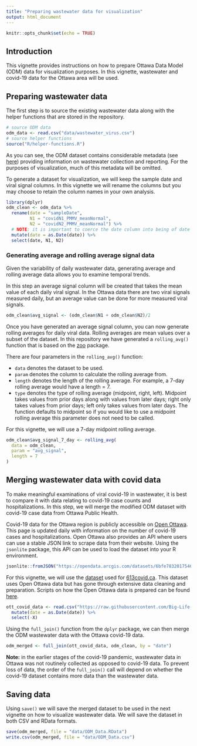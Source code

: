 ```yaml
---
title: "Preparing wastewater data for visualization"
output: html_document
---
```


```r
knitr::opts_chunk$set(echo = TRUE)
```

## Introduction

This vignette provides instructions on how to prepare Ottawa Data Model (ODM) data for visualization purposes. In this vignette, wastewater and covid-19 data for the Ottawa area will be used.

## Preparing wastewater data

The first step is to source the existing wastewater data along with the helper functions that are stored in the repository.

```r
# source ODM data 
odm_data <- read.csv("data/wastewater_virus.csv")
# source helper functions
source("R/helper-functions.R")
```

As you can see, the ODM dataset contains considerable metadata (see [here](https://github.com/Big-Life-Lab/covid-19-wastewater/blob/main/metadata.md)) providing information on wastewater collection and reporting. For the purposes of visualization, much of this metadata will be omitted. 

To generate a dataset for visualization, we will keep the sample date and viral signal columns. In this vignette we will rename the columns but you may choose to retain the column names in your own analysis.

```r
library(dplyr)
odm_clean <- odm_data %>%
  rename(date = "sampleDate",
         N1 = "covidN1_PMMV_meanNormal",
         N2 = "covidN2_PMMV_meanNormal") %>%
  # NOTE: it is important to coerce the date column into being of date class to prevent errors later on 
  mutate(date = as.Date(date)) %>% 
  select(date, N1, N2)
```

### Generating average and rolling average signal data

Given the variability of daily wastewater data, generating average and rolling average data allows you to examine temporal trends. 

In this step an average signal column will be created that takes the mean value of each daily viral signal. In the Ottawa data there are two viral signals measured daily, but an average value can be done for more measured viral signals.

```r
odm_clean$avg_signal <- (odm_clean$N1 + odm_clean$N2)/2
```

Once you have generated an average signal column, you can now generate rolling averages for daily viral data. Rolling averages are mean values over a subset of the dataset. In this repository we have generated a `rolling_avg()` function that is based on the [zoo](https://cran.r-project.org/web/packages/zoo/index.html) package. 

There are four parameters in the `rolling_avg()` function:

* `data` denotes the dataset to be used.
* `param` denotes the column to calculate the rolling average from.
* `length` denotes the length of the rolling average. For example, a 7-day rolling average would have a length = 7.
* `type` denotes the type of rolling average (midpoint, right, left). Midpoint takes values from prior days along with values from later days; right only takes values from prior days; left only takes values from later days. The function defaults to midpoint so if you would like to use a midpoint rolling average this parameter does not need to be called.

For this vignette, we will use a 7-day midpoint rolling average.
```r
odm_clean$avg_signal_7_day <- rolling_avg(
  data = odm_clean,
  param = "avg_signal",
  length = 7
)
```

## Merging wastewater data with covid data

To make meaningful examinations of viral covid-19 in wastewater, it is best to compare it with data relating to covid-19 case counts and hospitalizations. In this step, we will merge the modified ODM dataset with covid-19 case data from Ottawa Public Health.

Covid-19 data for the Ottawa region is publicly accessible on [Open Ottawa](https://open.ottawa.ca/datasets/covid-19-cases-and-deaths-in-ottawa). This page is updated daily with information on the number of covid-19 cases and hospitalizations. Open Ottawa also provides an API where users can use a stable JSON link to scrape data from their website. Using the `jsonlite` package, this API can be used to load the dataset into your R environment.

```r
jsonlite::fromJSON("https://opendata.arcgis.com/datasets/6bfe7832017546e5b30c5cc6a201091b_0/FeatureServer/0/query?where=1%3D1&outFields=*&outSR=4326&f=json")
```

For this vignette, we will use the [dataset](https://github.com/Big-Life-Lab/Ottawa-COVID-Projection/blob/master/Data/Observed%20data/OPH_Observed_COVID_Data.csv) used for [613covid.ca](https://613covid.ca/). This dataset uses Open Ottawa data but has gone through extensive data cleaning and preparation. Scripts on how the Open Ottawa data is prepared can be found [here](https://github.com/Big-Life-Lab/Ottawa-COVID-Projection/blob/master/R/open_ottawa_scripts.R).

```r
ott_covid_data <- read.csv("https://raw.githubusercontent.com/Big-Life-Lab/Ottawa-COVID-Projection/master/Data/Observed%20data/OPH_Observed_COVID_Data.csv") %>%
  mutate(date = as.Date(date)) %>%
  select(-X)
```

Using the `full_join()` function from the `dplyr` package, we can then merge the ODM wastewater data with the Ottawa covid-19 data.

```r
odm_merged <- full_join(ott_covid_data, odm_clean, by = "date")
```

**Note:** in the earlier stages of the covid-19 pandemic, wastewater data in Ottawa was not routinely collected as opposed to covid-19 data. To prevent loss of data, the order of the `full_join()` call will depend on whether the covid-19 dataset contains more data than the wastewater data.

## Saving data

Using `save()` we will save the merged dataset to be used in the next vignette on how to visualize wastewater data. We will save the dataset in both CSV and RData formats.

```r
save(odm_merged, file = "data/ODM_Data.RData")
write.csv(odm_merged, file = "data/ODM_Data.csv")
```